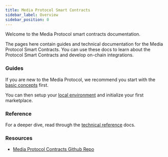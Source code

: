 ```yaml
---
title: Media Protocol Smart Contracts
sidebar_label: Overview
sidebar_position: 0
---
```


Welcome to the Media Protocol smart contracts documentation.

The pages here contain guides and technical documentation for the Media Protocol Smart Contracts. You can use these docs to learn about the Protocol Smart Contracts and develop on-chain integrations.

### Guides
If you are new to the Media Protocol, we recommend you start with the [basic concepts](../protocol-overview) first.

You can then setup your [local environment](./guides/local-enviroment) and initialize your first marketplace.

### Reference
For a deeper dive, read through the [technical reference](./reference/overview) docs.

### Resources
* [Media Protocol Contracts Github Repo](https://github.com/mediafoundation/media-protocol-contracts)
